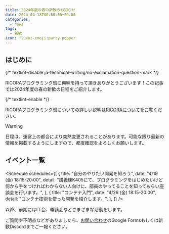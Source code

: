 ```yaml
---
title: 2024年度の春の新歓のお知らせ
date: 2024-04-18T00:00:00+09:00
categories:
  - news
tags:
  - 新歓
icon: fluent-emoji:party-popper
---
```



## はじめに

{/* textlint-disable ja-technical-writing/no-exclamation-question-mark */}

RICORAプログラミング班に興味を持って頂きありがとうございます！この記事では2024年度の春の新歓の日程をご紹介します。

{/* textlint-enable */}

RICORAプログラミング班についての詳しい説明は[RICORAについて](/about)をご覧ください。

> [!warning]
> 日程は、運営上の都合により突然変更されることがあります。可能な限り最新の情報を掲載するようにしますので、都度確認をよろしくお願いします。

## イベント一覧

<Schedule
  schedules={[
    {
      title: "自分のやりたい開発を知ろう",
      date: "4/19 (金) 18:15-20:00",
      detail:
        "講義棟K405にて、プログラミングをはじめたいけど何から手をつければわからない人向けに、部員のやってることを知ってもらい座談会を行います。",
    },
    {
      title: "コンテナ入門",
      date: "4/26 (金) 18:15-20:00",
      detail: "コンテナ技術を使った開発を紹介します。",
    },
  ]}
/>

以降、前期にはLT会、輪講会などさまざまな活動をします。

ご質問や不明点などがありましたら、[お問い合わせ](/contact/)のGoogle Formsもしくは新歓Discordまでご一報ください。
